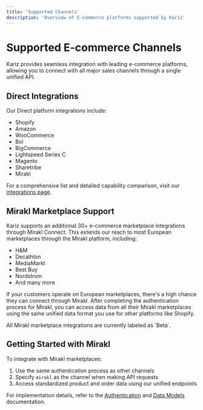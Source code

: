 ```yaml
---
title: 'Supported Channels'
description: 'Overview of E-commerce platforms supported by Kariz'
---
```


# Supported E-commerce Channels

Kariz provides seamless integration with leading e-commerce platforms, allowing you to connect with all major sales channels through a single unified API.

## Direct Integrations

Our Direct platform integrations include:

- Shopify
- Amazon
- WooCommerce
- Bol
- BigCommerce
- Lightspeed Series C
- Magento
- Sharetribe
- Mirakl

For a comprehensive list and detailed capability comparison, visit our [integrations page](https://runkariz.com/integrations).

## Mirakl Marketplace Support

Kariz supports an additional 30+ e-commerce marketplace integrations through Mirakl Connect. This extends our reach to most European marketplaces through the Mirakl platform, including:

- H&M
- Decathlon
- MediaMarkt
- Best Buy
- Nordstrom
- And many more

If your customers operate on European marketplaces, there's a high chance they can connect through Mirakl. After completing the authentication process for Mirakl, you can access data from all their Mirakl marketplaces using the same unified data format you use for other platforms like Shopify.

<Note>
All Mirakl marketplace integrations are currently labeled as `Beta`.
</Note>

## Getting Started with Mirakl

To integrate with Mirakl marketplaces:

1. Use the same authentication process as other channels
2. Specify `mirakl` as the channel when making API requests
3. Access standardized product and order data using our unified endpoints

For implementation details, refer to the [Authentication](/authentication) and [Data Models](/datamodels) documentation.